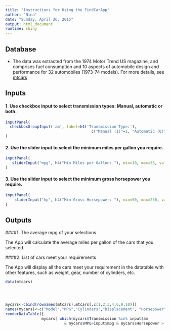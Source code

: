 ```yaml
---
title: "Instructions for Using the FindCarApp"
author: "Nina"
date: "Sunday, April 26, 2015"
output: html_document
runtime: shiny
---
```


## Database

- The data was extracted from the 1974 Motor Trend US magazine, and comprises fuel consumption and 10 aspects of automobile design and performance for 32 automobiles (1973-74 models). For more details, see [mtcars](https://stat.ethz.ch/R-manual/R-devel/library/datasets/html/mtcars.html)


 
## Inputs 

#### 1. Use checkbox input to select transmission types: Manual, automatic or both.


```r
inputPanel(
  checkboxGroupInput('am', label=h4('Transmission Type:'), 
                                      c("Manual (1)"=1, "Automatic (0)"=0), selected= c(0,1))
)

```

#### 2. Use the slider input to select the minimum miles per gallon you require.
```r
inputPanel(
   sliderInput("mpg", h4("Min Miles per Gallon: "), min=10, max=35, value=10)
)
```
#### 3. Use the slider input to select the minimum gross horsepower you require.
```r
inputPanel(
    sliderInput("hp", h4("Min Gross Horsepower: "), min=50, max=250, value=50) 
)
```


## Outputs

####1. The average mpg of your selections

The App will calculate the average miles per gallon of the cars that you selected.

####2. List of cars meet your requirements

The App will display all the cars meet your requirement in the datatable with other features, such as weight, gear, number of cylinders, etc. 
```r
data(mtcars)


     
        
mycars<-cbind(rownames(mtcars),mtcars[,c(1,2,3,4,6,9,10)])
names(mycars)<-c("Model","MPG","Cylinders","Displacement", "Horsepower","Weight", "Transmission", "Gear")
renderDataTable({
                mycars[ which(mycars$Transmission %in% input$am
                          & mycars$MPG>input$mpg & mycars$Horsepower > input$hp),]})

```

